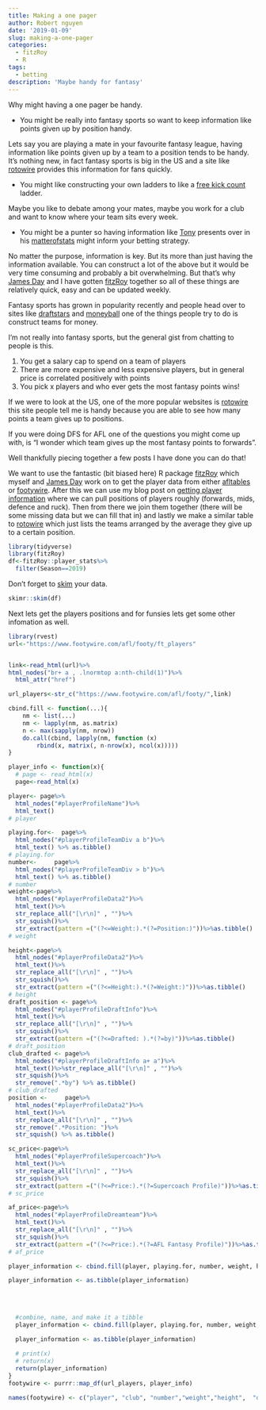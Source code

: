 ```yaml
---
title: Making a one pager
author: Robert nguyen
date: '2019-01-09'
slug: making-a-one-pager
categories:
  - fitzRoy
  - R
tags:
  - betting
description: 'Maybe handy for fantasy'
---
```


Why might having a one pager be handy. 

* You might be really into fantasy sports so want to keep information like points given up by position handy.

Lets say you are playing a mate in your favourite fantasy league, having information like points given up by a team to a position tends to be handy. It's nothing new, in fact fantasy sports is big in the US and a site like [rotowire](https://www.rotowire.com/basketball/opp-avg.php) provides this information for fans quickly.

* You might like constructing your own ladders to like a [free kick count](https://twitter.com/triplemfooty/status/1011093422608867329) ladder.

Maybe you like to debate among your mates, maybe you work for a club and want to know where your team sits every week. 


* You might be a punter so having information like [Tony](https://twitter.com/matterofstats?lang=en) presents over in his [matterofstats](http://www.matterofstats.com/mafl-team-dashboards/matterofstats-2018-team-dashboard-for-round-23) might inform your betting strategy. 

No matter the purpose, information is key. But its more than just having the information available. You can construct a lot of the above but it would be very time consuming and probably a bit overwhelming. But that's why [James Day](https://twitter.com/jamesday87) and I have gotten [fitzRoy](https://github.com/jimmyday12/fitzRoy) together so all of these things are relatively quick, easy and can be updated weekly. 

Fantasy sports has grown in popularity recently and people head over to sites like [draftstars](https://www.draftstars.com.au/) and [moneyball](https://moneyball.com.au/landing/generic-fantasy/?utm_source=google&utm_medium=cpc&utm_term=%7Bkeyword%7D&utm_campaign=Google-SEM:Brand&gclid=CjwKCAjwqfDlBRBDEiwAigXUaNRGSQOGENRHLwaFjQwRotNf9T14yS87p8GU8jxgA05RDuReelqi_RoCvGsQAvD_BwE) one of the things people try to do is construct teams for money. 

I'm not really into fantasy sports, but the general gist from chatting to people is this. 

1. You get a salary cap to spend on a team of players
2. There are more expensive and less expensive players, but in general price is correlated positively with points
3. You pick x players and who ever gets the most fantasy points wins!

If we were to look at the US, one of the more popular websites is [rotowire](https://www.rotowire.com/basketball/opp-avg.php) this site people tell me is handy because you are able to see how many points a team gives up to positions. 

If you were doing DFS for AFL one of the questions you might come up with, is "I wonder which team gives up the most fantasy points to forwards".

Well thankfully piecing together a few posts I have done you can do that!

We want to use the fantastic (bit biased here) R package [fitzRoy](https://jimmyday12.github.io/fitzRoy/) which myself and [James Day](https://twitter.com/jamesday87) work on to get the player data from either [afltables](https://afltables.com/afl/afl_index.html) or [footywire](https://www.footywire.com). After this we can use my blog post on [getting player information](https://analysisofafl.netlify.com/data/2018-11-24-getting-player-information/) where we can pull positions of players roughly (forwards, mids, defence and ruck). Then from there we join them together (there will be some missing data but we can fill that in) and lastly we make a similar table to [rotowire](https://www.rotowire.com) which just lists the teams arranged by the average they give up to a certain position. 


```r
library(tidyverse)
library(fitzRoy)
df<-fitzRoy::player_stats%>%
  filter(Season==2019)

```

Don't forget to [skim](https://cran.r-project.org/web/packages/skimr/vignettes/Using_skimr.html) your data.

```r
skimr::skim(df)

```

Next lets get the players positions and for funsies lets get some other infomation as well.

```r
library(rvest)
url<-"https://www.footywire.com/afl/footy/ft_players"


link<-read_html(url)%>%
html_nodes("br+ a , .lnormtop a:nth-child(1)")%>%
  html_attr("href")

url_players<-str_c("https://www.footywire.com/afl/footy/",link)

cbind.fill <- function(...){
    nm <- list(...) 
    nm <- lapply(nm, as.matrix)
    n <- max(sapply(nm, nrow)) 
    do.call(cbind, lapply(nm, function (x) 
        rbind(x, matrix(, n-nrow(x), ncol(x))))) 
}

player_info <- function(x){
  # page <- read_html(x)
  page<-read_html(x)

player<- page%>%
  html_nodes("#playerProfileName")%>%
  html_text()
# player

playing.for<-  page%>%
  html_nodes("#playerProfileTeamDiv a b")%>%
  html_text() %>% as.tibble()
# playing.for
number<-     page%>%
  html_nodes("#playerProfileTeamDiv > b")%>%
  html_text() %>% as.tibble()
# number
weight<-page%>%
  html_nodes("#playerProfileData2")%>%
  html_text()%>%
  str_replace_all("[\r\n]" , "")%>%
  str_squish()%>%
  str_extract(pattern =("(?<=Weight:).*(?=Position:)"))%>%as.tibble()
# weight

height<-page%>%
  html_nodes("#playerProfileData2")%>%
  html_text()%>%
  str_replace_all("[\r\n]" , "")%>%
  str_squish()%>%
  str_extract(pattern =("(?<=Height:).*(?=Weight:)"))%>%as.tibble()
# height
draft_position <- page%>%
  html_nodes("#playerProfileDraftInfo")%>%
  html_text()%>%
  str_replace_all("[\r\n]" , "")%>%
  str_squish()%>%
  str_extract(pattern =("(?<=Drafted: ).*(?=by)"))%>%as.tibble()
# draft_position
club_drafted <- page%>%
  html_nodes("#playerProfileDraftInfo a+ a")%>%
  html_text()%>%str_replace_all("[\r\n]" , "")%>%
  str_squish()%>%
  str_remove(".*by") %>% as.tibble()
# club_drafted
position <-     page%>%
  html_nodes("#playerProfileData2")%>%
  html_text()%>%
  str_replace_all("[\r\n]" , "")%>%
  str_remove(".*Position: ")%>%
  str_squish() %>% as.tibble()

sc_price<-page%>%
  html_nodes("#playerProfileSupercoach")%>%
  html_text()%>%
  str_replace_all("[\r\n]" , "")%>%
  str_squish()%>%
  str_extract(pattern =("(?<=Price:).*(?=Supercoach Profile)"))%>%as.tibble()
# sc_price

af_price<-page%>%
  html_nodes("#playerProfileDreamteam")%>%
  html_text()%>%
  str_replace_all("[\r\n]" , "")%>%
  str_squish()%>%
  str_extract(pattern =("(?<=Price:).*(?=AFL Fantasy Profile)"))%>%as.tibble()
# af_price

player_information <- cbind.fill(player, playing.for, number, weight, height,draft_position, club_drafted, position, sc_price, af_price)

player_information <- as.tibble(player_information)
  
  
  
  
  #combine, name, and make it a tibble
  player_information <- cbind.fill(player, playing.for, number, weight, height,draft_position, club_drafted, position, sc_price, af_price)
  
  player_information <- as.tibble(player_information)

  # print(x)
  # return(x)
  return(player_information)
}
footywire <- purrr::map_df(url_players, player_info)

names(footywire) <- c("player", "club", "number","weight","height",  "draft_position", "club_drafted", "position","sc_price", "af_price")
```